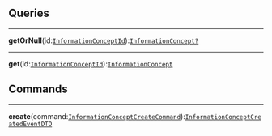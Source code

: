 


<div
  class={"spacer"}
/>



## Queries



---

**getOrNull**(id:[`InformationConceptId`](#informationconceptid)):[`InformationConcept?`](#informationconcept)<br/>

---

**get**(id:[`InformationConceptId`](#informationconceptid)):[`InformationConcept`](#informationconcept)<br/>

<div
  class={"spacer"}
/>



## Commands



---

**create**(command:[`InformationConceptCreateCommand`](#information-concept-create)):[`InformationConceptCreatedEventDTO`](#information-concept-create)<br/>
